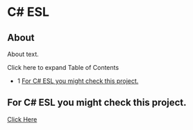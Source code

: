 
# C# ESL 

 

## About

About text.

Click here to expand Table of Contents

* 1 [For C# ESL you might check this project.](#for-c-esl-you-might-check-this-project)

## For C# ESL you might check this project.

[Click Here](https://github.com/traviscross/freeswitch/blob/master/libs/esl/managed/ManagedEslTest/Program.cs)


